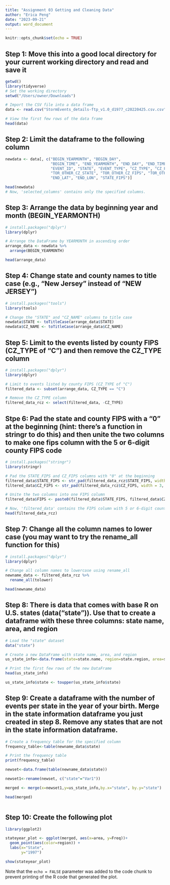 ```yaml
---
title: "Assignment 03 Getting and Cleaning Data"
author: "Erica Peng"
date: "2023-09-21"
output: word_document
---
```


```r
knitr::opts_chunk$set(echo = TRUE)
```

## Step 1: Move this into a good local directory for your current working directory and read and save it
```r
getwd()
library(tidyverse)
# Set the working directory
setwd("/Users/owner/Downloads")

# Import the CSV file into a data frame
data <- read.csv("StormEvents_details-ftp_v1.0_d1977_c20220425.csv.csv")

# View the first few rows of the data frame
head(data)

```

## Step 2: Limit the dataframe to the following column
```r
newdata <- data[, c("BEGIN_YEARMONTH", "BEGIN_DAY", 
                    "BEGIN_TIME", "END_YEARMONTH", "END_DAY", "END_TIME", "EPISODE_ID", 
                    "EVENT_ID", "STATE", "EVENT_TYPE", "CZ_TYPE", "CZ_FIPS", "CZ_NAME", "CZ_TIMEZONE", "SOURCE", 
                    "TOR_OTHER_CZ_STATE", "TOR_OTHER_CZ_FIPS", "TOR_OTHER_CZ_NAME", "BEGIN_LAT", "BEGIN_LON",
                    "END_LAT", "END_LON", "STATE_FIPS")]

head(newdata)
# Now, 'selected_columns' contains only the specified columns.

```

## Step 3: Arrange the data by beginning year and month (BEGIN_YEARMONTH) 
```r
# install.packages("dplyr")  
library(dplyr)

# Arrange the DataFrame by YEARMONTH in ascending order
arrange_data <- newdata %>%
  arrange(BEGIN_YEARMONTH)

head(arrange_data)
```


## Step 4: Change state and county names to title case (e.g., “New Jersey” instead of “NEW JERSEY”) 
```r
# install.packages("tools")  
library(tools)

# Change the "STATE" and "CZ_NAME" columns to title case
newdata$STATE <- toTitleCase(arrange_data$STATE)
newdata$CZ_NAME <- toTitleCase(arrange_data$CZ_NAME)
```


## Step 5: Limit to the events listed by county FIPS (CZ_TYPE of “C”) and then remove the CZ_TYPE column 
```r
# install.packages("dplyr")  
library(dplyr)

# Limit to events listed by county FIPS (CZ_TYPE of "C")
filtered_data <- subset(arrange_data, CZ_TYPE == "C")

# Remove the CZ_TYPE column
filtered_data_rcz <- select(filtered_data, -CZ_TYPE)
```


## Stpe 6: Pad the state and county FIPS with a “0” at the beginning (hint: there’s a function in stringr to do this) and then unite the two columns to make one fips column with the 5 or 6-digit county FIPS code
```r
# install.packages("stringr")
library(stringr)

# Pad the STATE_FIPS and CZ_FIPS columns with "0" at the beginning
filtered_data$STATE_FIPS <- str_pad(filtered_data_rcz$STATE_FIPS, width = 3, side="left", pad = "0")
filtered_data$CZ_FIPS <- str_pad(filtered_data_rcz$CZ_FIPS, width = 3, pad = "0")

# Unite the two columns into one FIPS column
filtered_data$FIPS <- paste0(filtered_data$STATE_FIPS, filtered_data$CZ_FIPS)

# Now, 'filtered_data' contains the FIPS column with 5 or 6-digit county FIPS codes
head(filtered_data_rcz)
```


## Step 7: Change all the column names to lower case (you may want to try the rename_all function for this) 
```r
# install.packages("dplyr")  
library(dplyr)

# Change all column names to lowercase using rename_all
newname_data <- filtered_data_rcz %>%
  rename_all(tolower)

head(newname_data)
```


## Step 8: There is data that comes with base R on U.S. states (data("state")). Use that to create a dataframe with these three columns: state name, area, and region 
```r
# Load the "state" dataset
data("state")

# Create a new DataFrame with state name, area, and region
us_state_info<-data.frame(state=state.name, region=state.region, area=state.area)

# Print the first few rows of the new DataFrame
head(us_state_info)

us_state_info$state <- toupper(us_state_info$state)


```


## Step 9: Create a dataframe with the number of events per state in the year of your birth. Merge in the state information dataframe you just created in step 8. Remove any states that are not in the state information dataframe. 

```r
# Create a frequency table for the specified column
frequency_table<-table(newname_data$state)

# Print the frequency table
print(frequency_table)

newset<-data.frame(table(newname_data$state))

newset1<-rename(newset, c("state"="Var1"))

merged <- merge(x=newset1,y=us_state_info,by.x="state", by.y="state")

head(merged)



```

## Step 10: Create the following plot 
```r
library(ggplot2)

stateyear_plot <- ggplot(merged, aes(x=area, y=Freq))+
  geom_point(aes(color=region)) +
  labs(x="State",
       y="1997")

show(stateyear_plot)

```

Note that the `echo = FALSE` parameter was added to the code chunk to prevent printing of the R code that generated the plot.

